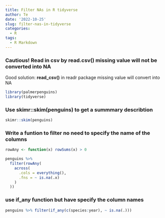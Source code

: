```yaml
---
title: Filter NAs in R tidyverse
author: Te
date: '2022-10-25'
slug: filter-nas-in-tidyverse
categories:
  - R
tags:
  - R Markdown
---
```


### Cautious! Read in csv by **read.csv()** missing value will not be converted into NA

Good solution: **read_csv()** in readr package missing value will convert into NA

```r
library(palmerpenguins)
library(tidyverse)
```

### Use skimr::skim(penguins) to get a summmary describtion

```r
skimr::skim(penguins)
```

### Write a funtion to filter no need to specify the name of the columns

```r
rowAny <- function(x) rowSums(x) > 0 

penguins %>%
  filter(rowAny(
    across(
      .cols = everything(),
      .fns = ~ is.na(.x)
    )
  ))


```

### use if_any function but have specify the column names

```r
penguins %>% filter(if_any(c(species:year), ~ is.na(.)))
```

